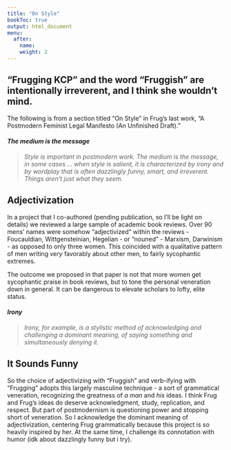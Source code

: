 ```yaml
---
title: "On Style"
bookToc: true
output: html_document
menu:
  after:
    name:
    weight: 2
---
```


## "Frugging KCP" and the word "Fruggish" are intentionally irreverent, and I think she wouldn't mind. 

The following is from a section titled "On Style" in Frug's last work, "A Postmodern Feminist Legal Manifesto (An Unfinished Draft)."

#### *The medium is the message*
> *Style is important in postmodern work. The medium* is *the message, in some cases ... when style is salient, it is characterized by irony and by wordplay that is often dazzlingly funny, smart, and irreverent. Things aren't just what they seem.*

## Adjectivization

In a project that I co-authored (pending publication, so I'll be light on details) we reviewed a large sample of academic book reviews. Over 90 mens' names were somehow "adjectivized" within the reviews - Foucauldian, Wittgensteinian, Hegelian - or "nouned" - Marxism, Darwinism - as opposed to only three women. This coincided with a qualitative pattern of men writing *very* favorably about other men, to fairly sycophantic extremes. 

The outcome we proposed in that paper is not that more women get sycophantic praise in book reviews, but to tone the personal veneration down in general. It can be dangerous to elevate scholars to lofty, elite status. 

#### *Irony*
> *Irony, for example, is a stylistic method of acknowledging and challenging a dominant meaning, of saying something and simultaneously denying it.*


## It Sounds Funny 

So the choice of adjectivizing with "Fruggish" and verb-ifying with "Frugging" adopts this largely masculine technique - a sort of grammatical veneration, recognizing the greatness of *a man* and *his* ideas. I think Frug and Frug's ideas do deserve acknowledgment, study, replication, and respect. But part of postmodernism is questioning power and stopping short of veneration. So I acknowledge the dominant meaning of adjectivization, centering Frug grammatically because this project is so heavily inspired by her. At the same time, I challenge its connotation with humor (idk about dazzlingly funny but i try). 
